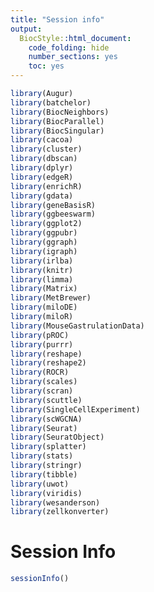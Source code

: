 ```yaml
---
title: "Session info"
output:
  BiocStyle::html_document:
    code_folding: hide
    number_sections: yes
    toc: yes  
---
```


```r



library(Augur)
library(batchelor)
library(BiocNeighbors)
library(BiocParallel)
library(BiocSingular)
library(cacoa)
library(cluster)
library(dbscan)
library(dplyr)
library(edgeR)
library(enrichR)
library(gdata)
library(geneBasisR)
library(ggbeeswarm)
library(ggplot2)
library(ggpubr)
library(ggraph)
library(igraph)
library(irlba)
library(knitr)
library(limma)
library(Matrix)
library(MetBrewer)
library(miloDE)
library(miloR)
library(MouseGastrulationData)
library(pROC)
library(purrr)
library(reshape)
library(reshape2)
library(ROCR)
library(scales)
library(scran)
library(scuttle)
library(SingleCellExperiment)
library(scWGCNA)
library(Seurat)
library(SeuratObject)
library(splatter)
library(stats)
library(stringr)
library(tibble)
library(uwot)
library(viridis)
library(wesanderson)
library(zellkonverter)

```


# Session Info

```r
sessionInfo()
```
